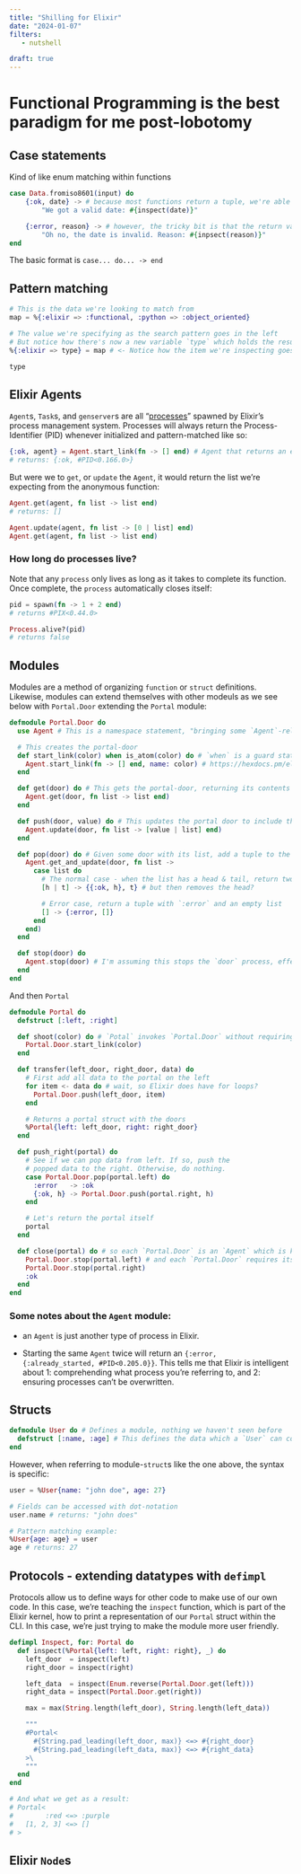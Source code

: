 ```yaml
---
title: "Shilling for Elixir"
date: "2024-01-07"
filters:
   - nutshell

draft: true
---
```


# Functional Programming is the best paradigm for me post-lobotomy

## Case statements
Kind of like enum matching within functions
```elixir
case Data.fromiso8601(input) do
    {:ok, date} -> # because most functions return a tuple, we're able to easily create control-flows
        "We got a valid date: #{inspect(date)}"

    {:error, reason} -> # however, the tricky bit is that the return values are function-specific
        "Oh no, the date is invalid. Reason: #{inpsect(reason)}"
end
```

The basic format is `case... do... -> end`

## Pattern matching
```elixir
# This is the data we're looking to match from
map = %{:elixir => :functional, :python => :object_oriented}

# The value we're specifying as the search pattern goes in the left
# But notice how there's now a new variable `type` which holds the result
%{:elixir => type} = map # <- Notice how the item we're inspecting goes in the right-hand side

type
```

## Elixir Agents
`Agent`s, `Task`s, and `genserver`s are all "[processes](https://hexdocs.pm/elixir/1.16.0/processes.html)" spawned by Elixir's process management system. Processes will always return the Process-Identifier (PID) whenever initialized and pattern-matched like so:

```elixir
{:ok, agent} = Agent.start_link(fn -> [] end) # Agent that returns an empty list
# returns: {:ok, #PID<0.166.0>}
```

But were we to `get`, or `update` the `Agent`, it would return the list we're expecting from the anonymous function:

```elixir
Agent.get(agent, fn list -> list end)
# returns: []

Agent.update(agent, fn list -> [0 | list] end)
Agent.get(agent, fn list -> list end)
```

### How long do processes live?
Note that any `process` only lives as long as it takes to complete its function. Once complete, the `process` automatically closes itself:

```elixir
pid = spawn(fn -> 1 + 2 end)
# returns #PIX<0.44.0>

Process.alive?(pid)
# returns false
```

## Modules 

Modules are a method of organizing `function` or `struct` definitions. Likewise, modules can extend themselves with other modeuls as we see below with `Portal.Door` extending the `Portal` module: 

```elixir
defmodule Portal.Door do
  use Agent # This is a namespace statement, "bringing some `Agent`-related functionality into the module."

  # This creates the portal-door
  def start_link(color) when is_atom(color) do # `when` is a guard statement, only executing when specified
    Agent.start_link(fn -> [] end, name: color) # https://hexdocs.pm/elixir/1.16.0/Agent.html#start_link/2
  end

  def get(door) do # This gets the portal-door, returning its contents
    Agent.get(door, fn list -> list end)
  end

  def push(door, value) do # This updates the portal door to include the portal's list
    Agent.update(door, fn list -> [value | list] end)
  end

  def pop(door) do # Given some door with its list, add a tuple to the list?
    Agent.get_and_update(door, fn list ->
      case list do
        # The normal case - when the list has a head & tail, return two tuples
        [h | t] -> {{:ok, h}, t} # but then removes the head?

        # Error case, return a tuple with `:error` and an empty list
        [] -> {:error, []}
      end
    end)
  end

  def stop(door) do 
    Agent.stop(door) # I'm assuming this stops the `door` process, effectively killing the portal
  end
end
```

And then `Portal`

```elixir
defmodule Portal do
  defstruct [:left, :right]

  def shoot(color) do # `Potal` invokes `Portal.Door` without requiring a `use` statement?
    Portal.Door.start_link(color)
  end

  def transfer(left_door, right_door, data) do
    # First add all data to the portal on the left
    for item <- data do # wait, so Elixir does have for loops?
      Portal.Door.push(left_door, item)
    end

    # Returns a portal struct with the doors
    %Portal{left: left_door, right: right_door}
  end

  def push_right(portal) do
    # See if we can pop data from left. If so, push the
    # popped data to the right. Otherwise, do nothing.
    case Portal.Door.pop(portal.left) do
      :error   -> :ok
      {:ok, h} -> Portal.Door.push(portal.right, h)
    end

    # Let's return the portal itself
    portal
  end

  def close(portal) do # so each `Portal.Door` is an `Agent` which is killed with the `.stop` function. 
    Portal.Door.stop(portal.left) # and each `Portal.Door` requires its own `.stop`, because they're separate
    Portal.Door.stop(portal.right)
    :ok
  end
end

```

### Some notes about the `Agent` module:
- an `Agent` is just another type of process in Elixir. 

- Starting the same `Agent` twice will return an `{:error, {:already_started, #PID<0.205.0}}`. This tells me that Elixir is intelligent about 1: comprehending what process you're referring to, and 2: ensuring processes can't be overwritten.



## Structs

```elixir
defmodule User do # Defines a module, nothing we haven't seen before
  defstruct [:name, :age] # This defines the data which a `User` can contain?
end
```

However, when referring to module-`struct`s like the one above, the syntax is specific:

```elixir
user = %User{name: "john doe", age: 27}

# Fields can be accessed with dot-notation
user.name # returns: "john does"

# Pattern matching example:
%User{age: age} = user
age # returns: 27
```

## Protocols - extending datatypes with `defimpl`

Protocols allow us to define ways for other code to make use of our own code. In this case, we're teaching the `inspect` function, which is part of the Elixir kernel, how to print a representation of our `Portal` struct within the CLI. In this case, we're just trying to make the module more user friendly.  

```elixir
defimpl Inspect, for: Portal do
  def inspect(%Portal{left: left, right: right}, _) do
    left_door  = inspect(left)
    right_door = inspect(right)

    left_data  = inspect(Enum.reverse(Portal.Door.get(left)))
    right_data = inspect(Portal.Door.get(right))

    max = max(String.length(left_door), String.length(left_data))

    """
    #Portal<
      #{String.pad_leading(left_door, max)} <=> #{right_door}
      #{String.pad_leading(left_data, max)} <=> #{right_data}
    >\
    """
  end
end

# And what we get as a result:
# Portal<
#        :red <=> :purple
#   [1, 2, 3] <=> []
# >

```

## Elixir `Node`s

